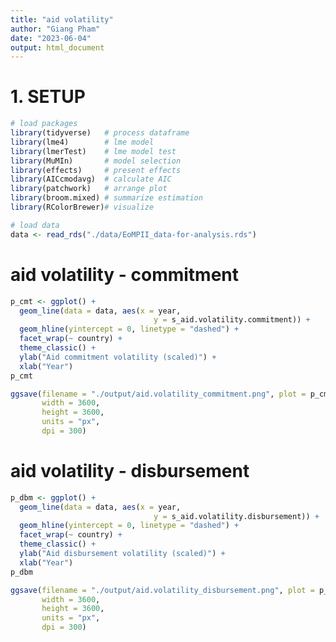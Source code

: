 ---
title: "aid volatility"
author: "Giang Pham"
date: "2023-06-04"
output: html_document
---

# 1. SETUP

```{r message=FALSE, warning=FALSE}
# load packages
library(tidyverse)   # process dataframe
library(lme4)        # lme model
library(lmerTest)    # lme model test
library(MuMIn)       # model selection
library(effects)     # present effects
library(AICcmodavg)  # calculate AIC
library(patchwork)   # arrange plot
library(broom.mixed) # summarize estimation
library(RColorBrewer)# visualize

# load data
data <- read_rds("./data/EoMPII_data-for-analysis.rds")
```

# aid volatility - commitment
```{r}
p_cmt <- ggplot() + 
  geom_line(data = data, aes(x = year, 
                                y = s_aid.volatility.commitment)) +
  geom_hline(yintercept = 0, linetype = "dashed") +
  facet_wrap(~ country) +
  theme_classic() +
  ylab("Aid commitment volatility (scaled)") +
  xlab("Year")
p_cmt
```

```{r}
ggsave(filename = "./output/aid.volatility_commitment.png", plot = p_cmt,
       width = 3600,
       height = 3600,
       units = "px",
       dpi = 300)

```

# aid volatility - disbursement
```{r}
p_dbm <- ggplot() + 
  geom_line(data = data, aes(x = year, 
                                y = s_aid.volatility.disbursement)) +
  geom_hline(yintercept = 0, linetype = "dashed") +
  facet_wrap(~ country) +
  theme_classic() +
  ylab("Aid disbursement volatility (scaled)") +
  xlab("Year")
p_dbm
```

```{r}
ggsave(filename = "./output/aid.volatility_disbursement.png", plot = p_dbm,
       width = 3600,
       height = 3600,
       units = "px",
       dpi = 300)

```

